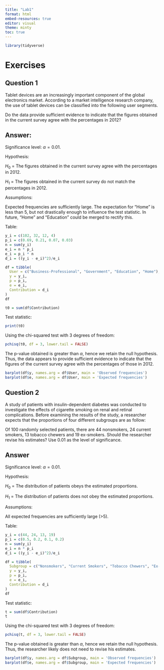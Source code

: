 ```yaml
---
title: "Lab1"
format: html
embed-resources: true
editor: visual
theme: minty
toc: true
---
```


```r
library(tidyverse)
```

# Exercises

## Question 1

Tablet devices are an increasingly important component of the global electronics market. According to a market intelligence research company, the use of tablet devices can be classified into the following user segments.

```{=tex}
\begin{array}{lcc}
\text{User Segment} & 2012 ~ \text{percentages} &  \text{Current survey frequency}\\ \hline
\text{Business-Professional} &          69\% &  102  \\
\text{Goverment} &   21\%         & 32           \\
\text{Education}  &      7\% &     12       \\
\text{Home} & 3\% & 4 \\  \hline
\text{Total} & 100\% & 150 \\ \hline
\end{array}
```
Do the data provide sufficient evidence to indicate that the figures obtained in the current survey agree with the percentages in 2012?

## Answer:

Significance level: $\alpha = 0.01$.

Hypothesis:

$H_0$ = The figures obtained in the current survey agree with the percentages in 2012.

$H_1$ = The figures obtained in the current survey do not match the percentages in 2012.

Assumptions:

Expected frequencies are sufficiently large. The expectation for "Home" is less than 5, but not drastically enough to influence the test statistic. In future, "Home" and "Education" could be merged to rectify this.

Table:

```r
y_i = c(102, 32, 12, 4)
p_i = c(0.69, 0.21, 0.07, 0.03)
n = sum(y_i)
e_i = n * p_i
e_i = p_i * n
d_i = ((y_i - e_i)^2)/e_i

df = tibble(
  User = c("Business-Professional", "Government", "Education", "Home"),
  y = y_i,
  p = p_i,
  e = e_i,
  Contribution = d_i
)
df

t0 = sum(df$Contribution)
```

Test statistic:

```r
print(t0)
```

Using the chi-squared test with 3 degrees of freedom:

```r
pchisq(t0, df = 3, lower.tail = FALSE)
```

The p-value obtained is greater than $\alpha$, hence we retain the null hypothesis. Thus, the data appears to provide sufficient evidence to indicate that the figures of the current survey agree with the percentages of those in 2012.

```r
barplot(df$y, names.arg = df$User, main = 'Observed frequencies')
barplot(df$e, names.arg = df$User, main = 'Expected frequencies')
```

## Question 2

A study of patients with insulin-dependent diabetes was conducted to investigate the effects of cigarette smoking on renal and retinal complications. Before examining the results of the study, a researcher expects that the proportions of four different subgroups are as follow:

```{=tex}
\begin{array} {lcc}
\text{Subgroup} & \text{Proportion} \\ \hline   
\text{Nonsmokers} & 0.50 \\
\text{Current Smokers} & 0.20 \\
\text{Tobacco Chewers} & 0.10 \\
\text{Ex-smokers} & 0.20 \\ \hline
\end{array}
```
Of 100 randomly selected patients, there are 44 nonsmokers, 24 current smokers, 13 tobacco chewers and 19 ex-smokers. Should the researcher revise his estimates? Use 0.01 as the level of significance.

## Answer

Significance level: $\alpha = 0.01$.

Hypothesis:

$H_0$ = The distribution of patients obeys the estimated proportions.

$H_1$ = The distribution of patients does not obey the estimated proportions.

Assumptions:

All expected frequencies are sufficiently large (\>5).

Table:

```r
y_i = c(44, 24, 13, 19)
p_i = c(0.5, 0.2, 0.1, 0.2)
n = sum(y_i)
e_i = n * p_i
d_i = ((y_i - e_i)^2)/e_i

df = tibble(
  Subgroup = c("Nonsmokers", "Current Smokers", "Tobacco Chewers", "Ex-smokers"),
  y = y_i,
  p = p_i,
  e = e_i,
  Contribution = d_i
)
df
```

Test statistic:

```r
t = sum(df$Contribution)
t
```

Using the chi-squared test with 3 degrees of freedom:

```r
pchisq(t, df = 3, lower.tail = FALSE)
```

The p-value obtained is greater than $\alpha$, hence we retain the null hypothesis. Thus, the researcher likely does not need to revise his estimates.

```r
barplot(df$y, names.arg = df$Subgroup, main = 'Observed frequencies')
barplot(df$e, names.arg = df$Subgroup, main = 'Expected frequencies')
```
